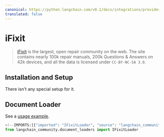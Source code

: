 ```yaml
---
canonical: https://python.langchain.com/v0.1/docs/integrations/providers/ifixit
translated: false
---
```


# iFixit

>[iFixit](https://www.ifixit.com) is the largest, open repair community on the web. The site contains nearly 100k
> repair manuals, 200k Questions & Answers on 42k devices, and all the data is licensed under `CC-BY-NC-SA 3.0`.

## Installation and Setup

There isn't any special setup for it.

## Document Loader

See a [usage example](/docs/integrations/document_loaders/ifixit).

```python
<!--IMPORTS:[{"imported": "IFixitLoader", "source": "langchain_community.document_loaders", "docs": "https://api.python.langchain.com/en/latest/document_loaders/langchain_community.document_loaders.ifixit.IFixitLoader.html", "title": "iFixit"}]-->
from langchain_community.document_loaders import IFixitLoader
```